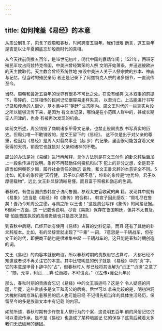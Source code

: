 ```yaml
---
---
---
```

title: 如何掩盖《易经》的本意
---



从周公到孔子，包含了西周和春秋，时间跨度五百年。我们很难 断言，这五百年是否足以让华夏彻底忘却殷商时代的真相。

从今天往前倒推五百年，是16世纪初叶，明代中国的嘉靖年间； 1521年，西班牙殖民军攻占阿兹特克帝国，中美洲曾经繁荣的人祭 文明开始萧条，并迅速被欧洲的天主教取代。天主教会曾经系统性地 摧毁中美洲人关于人祭宗教的抄本、神庙与记忆，但当时的殖民亲历 者还是记录下了阿兹特克人祭的诸多细节，一直流传至今。

当然，周朝和最近五百年的世界有很多不可比之处。在没有经典 文本叙事的前提下，零碎的、口耳相传的民间记忆很容易走样失真， 以至消亡。上古能进行书写记录和传承的人很少，基本集中在“朝廷” 生态圈内。周文王时代的一些真实片段之所以能够流传下来，是因为 有文本记录，哪怕是在小范围人群中的，甚或长期无人问津的，也会 有被再次发现的机会。

如前文所述，周公销毁了商朝诸多甲骨文记录，也禁止殷周贵族 书写真实的历史。但周公唯一不敢销毁的，是文王留下的《易经》。 这不仅是出于对父亲的尊重，也因为《易经》是周人对翦商事业（起 步）的记录，里面很可能包含着父亲获得的天机，销毁它也就是对 父亲和诸神的不敬。

周公的办法是对《易经》进行再解释，具体方法则是在文王创作 的卦爻辞后面加上一段象传进行说明。象传不再鼓励任何投机和以下 犯上的非分之想，全是君子应当如何朝乾夕惕，履行社会责任的励志 说教，和文王卦爻辞的本意完全不同。5比如，乾卦的象传是“天行健， 君子以自强不息”，坤卦的象传是“地势坤，君子以厚德载物”，远比 文王卦爻辞清晰易懂，而且富于积极和励志的色调。

春秋时，有位晋国贵族韩宣子访问鲁国，参观太史官收藏的典 籍，发现其中就有《易象》（应当是《易经》和《象传》的合称）。 韩宣子因此感叹：“周礼尽在鲁矣！吾乃今知周公之德，与周之所 以王也！”这是周公写作《象传》的间接证据。6但另一方面，这 一记载也说明，尽管《易象》保存在鲁国朝廷，但并不太普及，哪 怕是晋国执政的高级贵族也只是首次见到。

到春秋中后期，已经开始有使用《易经》占算的史料记录，而且 还有了其他的卦爻辞版本。比如，有的爻辞里就出现了“千乘” 一词， 7意思是一千辆战车，但在文王的时代，即便商王朝也是很难集中起 一千辆战车的，这只能是春秋时期创造的词。

文王《易经》的内容本就很晦涩，所以春秋时期的贵族用它占算时， 大都已经不知道或者说不再关注它的本意。其中比较明显的例子就是 《易经》中的“贞”字，它的本意是甲骨卜辞中的“占”，但春秋时人 却已经将其误解为“贞正”“贞操”之意了 ： “随，元亨，利贞……弃 位而姣，不可谓贞。”（《左传•襄公九年》）

那么，春秋时期的贵族会忘记《易经》中的文王事迹吗？这是个 令人疑惑的问题，毕竟，这些贵族多是文王和周公的后裔。后世可以 拿来比较的是，明初洪洞大槐树和南京珠矶巷移民的后人也可能已经 不记得先祖当年的具体生活经历，保留至今的多是族谱文本中有记载 的内容。

如前所述，春秋时期有少许恢复人祭行为的个案，这说明五百年 前的风俗记忆仍可以潜流传承。是不是《易经》也造成了某种暗黑记 忆的保存？这背后藏着太多我们无法破解的谜团。